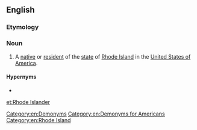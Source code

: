 ==English==

===Etymology===
{{suffix|Rhode Island|er|id2=inhabitant|lang=en}}

===Noun===
{{en-noun|head=[[Rhode]] [[Islander]]}}

# A [[native]] or [[resident]] of the [[state]] of [[Rhode Island]] in the [[United States of America]].

====Hypernyms====
* {{l|en|American}}

[[Category:en:Demonyms]]
[[Category:en:Demonyms for Americans]]
[[Category:en:Rhode Island]]

[[et:Rhode Islander]]